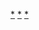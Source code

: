 <noinclude>{{NoteTA|G1=地名翻譯}}</noinclude>
{{Navbox
|name  = 中華民國駐外大使
|title = {{ROC}}駐外大使
|state = {{{state<includeonly>|collapsed</includeonly>}}}
|bodyclass = hlist
|belowstyle = background: transparent; border-top: 1px solid #C0C0C0;
|image = [[File:ROC Ministry of Foreign Affairs Emblem.svg|100px]]

|group1 = 邦交國
|list1 = {{Navbox |child
|group1 = [[非洲]]
|list1 = 
* [[中華民國駐史瓦帝尼大使列表|史瓦帝尼]]

|group2 = [[美洲]]
|list2 = 
* [[中華民國駐貝里斯大使列表|貝里斯]]
* [[中華民國駐瓜地馬拉大使列表|瓜地馬拉]]
* [[中華民國駐海地大使列表|海地]]
* [[中華民國駐宏都拉斯大使列表|宏都拉斯]]
* [[中華民國駐巴拉圭大使列表|巴拉圭]]
* [[中華民國駐聖克里斯多福及尼維斯大使列表|聖克里斯多福及尼維斯]]
* [[中華民國駐聖露西亞大使列表|聖露西亞]]
* [[中華民國駐聖文森國大使列表|聖文森及格瑞那丁]]

|group3 = [[歐洲]]
|list3 = 
* [[中華民國駐教廷大使列表|梵蒂岡]]

|group4 = [[大洋洲]]
|list4 = 
* [[中華民國駐馬紹爾群島大使列表|馬紹爾群島]]
* [[中華民國駐諾魯大使列表|諾魯]]
* [[中華民國駐帛琉大使列表|帛琉]]
* [[中華民國駐吐瓦魯大使列表|吐瓦魯]]

|group5 = [[亞洲]]
|list5 = 
}}

|group6 = 前/非邦交國
|list6 = {{Navbox |child   
|group1 = [[亞洲]]
|list1 = 
* [[中華民國駐巴林大使列表|巴林]]
* <s>[[中華民國駐孟加拉大使列表|孟加拉]]</s>
* <s>[[中国驻柬埔寨大使列表|柬埔寨]]</s>
* [[中華民國駐印度大使列表|印度]]
* {{link-en|駐印尼臺北經濟貿易代表處|Taipei Economic and Trade Office, Jakarta, Indonesia#Representatives|印尼}}
* <s>[[中華民國駐伊朗大使列表|伊朗]]</s>
* <s>[[中華民國駐伊拉克大使列表|伊拉克]]</s>
* [[中華民國駐以色列大使列表|以色列]]
* [[中華民國駐日本大使列表|日本]]
* [[中華民國駐約旦大使列表|約旦]]
* [[中華民國駐科威特大使列表|科威特]]
* <s>[[中国驻老挝大使列表|寮國]]</s>
* <s>[[中国驻黎巴嫩大使列表|黎巴嫩]]</s>
* [[中国驻马来西亚大使列表|馬來西亞]]
* <s>[[中国驻马尔代夫大使列表|馬爾地夫]]</s>
* [[中華民國駐蒙古國大使列表|蒙古]]
* [[中国驻缅甸大使列表|緬甸]]
* [[中華民國駐阿曼大使列表|阿曼]]
* [[中国驻菲律宾大使列表|菲律賓]]
* [[中国驻沙特阿拉伯大使列表|沙烏地阿拉伯]]
* [[驻新加坡台北代表处|新加坡]]
* [[中華民國駐韓國大使列表|韓國]]
* <s>[[中国驻斯里兰卡大使列表|斯里蘭卡]]</s>
* [[中国驻泰国大使列表|泰國]]
* [[中国驻土耳其大使列表|土耳其]]
* [[中華民國駐阿拉伯聯合大公國大使列表|阿聯]]
* [[中華民國駐越南大使列表|越南]]

|group2 = [[非洲]]
|list2 = 
* <s>[[中華民國駐安哥拉大使列表|安哥拉]]</s>
* <s>[[中国驻贝宁大使列表|貝南]]</s>
* <s>[[中国驻博茨瓦纳大使列表|波札那]]</s>
* <s>[[中華民國駐布吉納法索大使列表|布吉納法索]]</s>
* <s>[[中国驻喀麦隆大使列表|喀麥隆]]</s>
* <s>[[中華民國駐中非共和國大使列表|中非共和國]]</s>
* <s>[[中華民國駐查德大使列表|查德]]</s>
* <s>[[中国驻刚果共和国大使列表|剛果（布）]]</s>
* <s>[[中国驻刚果民主共和国大使列表|剛果（金）]]</s>
* <s>[[中国驻科特迪瓦大使列表|象牙海岸]]</s>
* <s>[[中国驻埃及大使列表|埃及]]</s>
* <s>[[中国驻加蓬大使列表|加彭]]</s>
* <s>[[中華民國駐甘比亞大使列表|甘比亞]]</s>
* <s>[[中華民國駐幾內亞比索大使列表|幾內亞比索]]</s>
* <s>[[中国驻莱索托大使列表|賴索托]]</s>
* <s>[[中華民國駐賴比瑞亞大使列表|賴比瑞亞]]</s>
* <s>[[中国驻利比亚大使列表|利比亞]]</s>
* <s>[[中国驻马达加斯加大使列表|馬達加斯加]]</s>
* <s>[[中華民國駐馬拉威大使列表|馬拉威]]</s>
* <s>[[中国驻马里大使列表|馬利]]</s>
* <s>[[中国驻毛里塔尼亚大使列表|茅利塔尼亞]]</s>
* <s>[[中国驻毛里求斯大使列表|模里西斯]]</s>
* <s>[[中国驻尼日尔大使列表|尼日]]</s>
* [[中華民國駐奈及利亞大使列表|奈及利亞]]
* <s>[[中国驻卢旺达大使列表|盧安達]]</s>
* <s>[[中華民國駐聖多美普林西比大使列表|聖多美普林西比]]</s>
* <s>[[中華民國駐塞內加爾大使列表|塞內加爾]]</s>
* <s>[[中国驻塞拉利昂大使列表|獅子山]]</s>
* [[中華民國駐索馬利蘭大使列表|索馬利蘭]]
* [[中華民國駐南非大使列表|南非共和國]]
* <s>[[中国驻多哥大使列表|多哥]]</s>

|group3 = [[美洲]]
|list3 = 
* [[中華民國駐阿根廷大使列表|阿根廷]]
* <s>[[中国驻巴哈马大使列表|巴哈馬]]</s>
* <s>[[中国驻巴巴多斯大使列表|巴貝多]]</s>
* <s>[[中国驻玻利维亚大使列表|玻利維亞]]</s>
* [[中国驻巴西大使列表|巴西]]
* [[中華民國駐加拿大大使列表|加拿大]]
* [[中国驻智利大使列表|智利]]
* [[中国驻哥伦比亚大使列表|哥倫比亞]]
* <s>[[中華民國駐哥斯大黎加大使列表|哥斯大黎加]]</s>
* <s>[[中国驻古巴大使列表|古巴]]</s>
* <s>[[中華民國駐多米尼克大使列表|多米尼克]]</s>
* <s>[[中華民國駐多明尼加共和國大使列表|多明尼加]]</s>
* [[中国驻厄瓜多尔大使列表|厄瓜多]]
* <s>[[中華民國駐薩爾瓦多大使列表|薩爾瓦多]]</s>
* <s>[[中華民國駐格瑞那達大使列表|格瑞那達]]</s>
* <s>[[中国驻牙买加大使列表|牙買加]]</s>
* [[中国驻墨西哥大使列表|墨西哥]]
* <s>[[中華民國駐尼加拉瓜大使列表|尼加拉瓜]]</s>
* <s>[[中華民國駐巴拿馬大使列表|巴拿馬]]</s>
* [[中国驻秘鲁大使列表|秘魯]]
* [[中華民國駐美國大使列表|美國]]
* <s>[[中国驻乌拉圭大使列表|烏拉圭]]</s>
* <s>[[中国驻委内瑞拉大使列表|委內瑞拉]]</s>

|group4 = [[歐洲]]
|list4 = 
* [[中国驻奥地利大使列表|奧地利]]
* <s>[[中国驻白俄罗斯大使列表|白俄羅斯]]</s>
* [[中華民國駐歐盟兼比利時大使列表|比利時]]
* <s>[[中国驻塞浦路斯大使列表|賽普勒斯]]</s>
* [[中国驻丹麦大使列表|丹麥]]
* [[中華民國駐芬蘭大使列表|芬蘭]]
* [[中華民國駐法國大使列表|法國]]
* [[中華民國駐德國大使列表|德國]]
* [[中国驻希腊大使列表|希臘]]
* [[中国驻匈牙利大使列表|匈牙利]]
* [[中華民國駐愛爾蘭大使列表|愛爾蘭]]
* [[中国驻意大利大使列表|義大利]]
* [[中華民國駐拉脫維亞大使列表|拉脫維亞]]
* [[中華民國駐立陶宛大使列表|立陶宛]]
* <s>[[中国驻卢森堡大使列表|盧森堡]]</s>
* <s>[[中国驻马耳他大使列表|馬爾他]]</s>
* [[中国驻荷兰大使列表|荷蘭]]
* <s>[[中華民國駐馬其頓共和國大使列表|北馬其頓]]</s>
* <s>[[中国驻挪威大使列表|挪威]]</s>
* [[中国驻波兰大使列表|波蘭]]
* [[中国驻葡萄牙大使列表|葡萄牙]]
* <s>[[中国驻罗马尼亚大使列表|羅馬尼亞]]</s>
* [[中華民國駐俄羅斯大使列表|<s>蘇聯</s>/俄羅斯]]
* [[中華民國駐捷克大使列表|捷克]]
* [[中華民國駐斯洛伐克大使列表|斯洛伐克]]
* [[中華民國駐西班牙大使列表|西班牙]]
* [[中華民國駐瑞典大使列表|瑞典]]
* [[中華民國駐瑞士大使列表|瑞士]]
* [[中華民國駐英國大使列表|英國]]

|group5 = [[大洋洲]]
|list5 =
* [[中華民國駐澳洲大使列表|澳洲]]
* [[中華民國駐斐濟大使列表|斐濟]]
* <s>[[中華民國駐吉里巴斯大使列表|吉里巴斯]]</s>
* [[中華民國駐紐西蘭大使列表|紐西蘭]]
* [[中華民國駐巴布亞紐幾內亞大使列表|巴布亞紐幾內亞]]
* <s>[[中国驻萨摩亚大使列表|薩摩亞]]</s>
* <s>[[中華民國駐索羅門群島大使列表|索羅門群島]]</s>
* <s>[[中華民國駐東加大使列表|東加]]</s>
}}

|group8 = 國際組織
|list8 = {{Navbox |child   
|group1 = 
|list1 =
* [[中華民國常駐世界貿易組織常任代表列表|世界貿易組織]]<sup>註</sup>
* [[中華民國駐歐盟兼比利時大使列表|歐洲聯盟]]
}}

|below = 前/非邦交國名單包括已裁撤的駐外使節（標示「－」為裁撤）<br>標示「註」為派駐常任代表<br>另見[[模板:驻华大使]]、[[模板:駐臺代表]]
}}<noinclude>
{{collapsible option}}
[[Category:中華民國駐外大使|*]]
[[Category:中華民國駐外代表|*]]
[[Category:中華民國外交導航模板|*]]
</noinclude>
